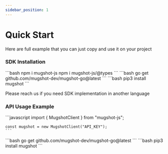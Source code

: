 ```yaml
---
sidebar_position: 1
---
```



# Quick Start

Here are full example that you can just copy and use it on your project

### SDK Installation

<Tabs>
  <TabItem value="js" label="JS/TS">
    ```bash
    npm i mugshot-js
    npm i mugshot-js/@types
    ```
  </TabItem>
  <TabItem value="go" label="Go">
    ```bash
    go get github.com/mugshot-dev/mugshot-go@latest
    ```
  </TabItem>
  <TabItem value="python" label="Python">
    ```bash
    pip3 install mugshot
    ```
  </TabItem>
</Tabs>

Please reach us if you need SDK implementation in another language

### API Usage Example

<Tabs>
  <TabItem value="js" label="JS/TS">
    ```javascript
    import { MugshotClient } from "mugshot-js";

    const mugshot = new MugshotClient("API_KEY");
    ```
  </TabItem>
  <TabItem value="go" label="Go">
    ```bash
    go get github.com/mugshot-dev/mugshot-go@latest
    ```
  </TabItem>
  <TabItem value="python" label="Python">
    ```bash
    pip3 install mugshot
    ```
  </TabItem>
</Tabs>